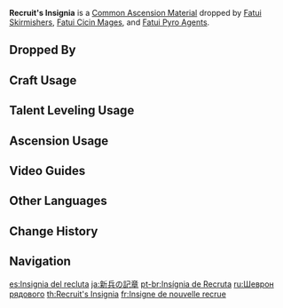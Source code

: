 {{Item Infobox
|id           = 112032
|image        = Item Recruit's Insignia.png
|type         = Common Ascension Materials
|group        = Fatui Insignia
|group2       = General Enemy Drops
|invCategory  = Character Development Items
|rarity       = 1
|description  = An insignia to identify the recruits. Makes one wonder about what the ones joining the Fatui's war machine were thinking.
|source1      = Dropped by [[Fatui Skirmishers]]
|source2      = Dropped by [[Fatui Cicin Mages]]
|source3      = Dropped by [[Fatui Pyro Agent]]s
|source4      = 
|source5      = 
}}
'''Recruit's Insignia''' is a [[Common Ascension Material]] dropped by [[Fatui Skirmishers]], [[Fatui Cicin Mages]], and [[Fatui Pyro Agent]]s.

==Dropped By==
{{Dropped By}}

==Craft Usage==
{{Craft Usage}}

==Talent Leveling Usage==
{{Talent Leveling Usage}}

==Ascension Usage==
{{Ascension Usage}}

==Video Guides==
{{EVT
|video1   = https://youtu.be/EJurpBu3V_Y
|caption1 = Farm Guide (Mondstadt and Liyue)

|video2   = https://youtu.be/0G4DreFWa-g
|caption2 = Farm Guide (Mondstadt, Liyue and Inazuma)
}}

==Other Languages==
{{Other Languages
|en      = Recruit's Insignia
|zhs     = 新兵的徽记
|zhs_rm  = Xīnbīng de Huījì
|zht     = 新兵的徽記
|zht_rm  = Xīnbīng de Huījì
|zh_tl   = Recruit's Insignia
|ja      = 新兵の記章
|ja_rm   = Shinpei no Kishou
|ja_tl   = New Recruit's Insignia
|ko      = 신병의 휘장
|ko_rm   = Sinbyeong-ui Hwijang
|ko_tl   = Recruit's Insignia
|es      = Insignia del recluta
|es_tl   = Recruit's Insignia
|fr      = Insigne de nouvelle recrue
|fr_tl   = New Recruit's Insignia
|ru      = Шеврон рядового
|ru_tl   = Recruit's Chevron
|th      = Recruit's Insignia
|vi      = Phù Hiệu Tân Binh
|vi_tl   = 
|de      = Abzeichen für neue Rekruten
|de_tl   = Insignia for New Recruits
|id      = Recruit's Insignia
|pt      = Insígnia de Recruta
|pt_tl   = 
}}

==Change History==
{{Change History|1.0}}

==Navigation==
{{Development Item Navbox|type=Common Ascension Materials}}

[[es:Insignia del recluta]]
[[ja:新兵の記章]]
[[pt-br:Insígnia de Recruta]]
[[ru:Шеврон рядового]]
[[th:Recruit's Insignia]]
[[fr:Insigne de nouvelle recrue]]